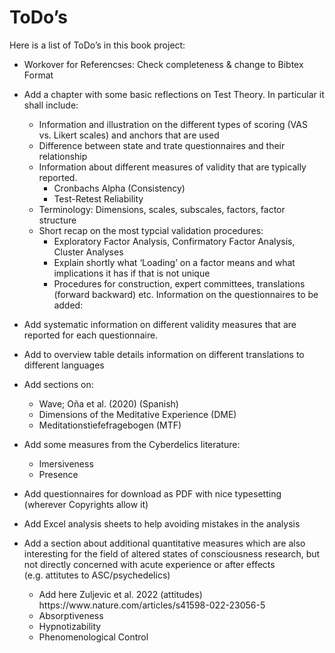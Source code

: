 
# ToDo's {-}

Here is a list of ToDo's in this book project:

* Workover for Referencses: Check completeness & change to Bibtex Format

* Add a chapter with some basic reflections on Test Theory. In particular it shall include:
  * Information and illustration on the different types of scoring (VAS vs. Likert scales) and anchors that are used
  * Difference between state and trate questionnaires and their relationship
  * Information about different measures of validity that are typically reported. 
    * Cronbachs Alpha (Consistency)
    * Test-Retest Reliability
  * Terminology: Dimensions, scales, subscales, factors, factor structure
  * Short recap on the most typcial validation procedures:
    * Exploratory Factor Analysis, Confirmatory Factor Analysis, Cluster Analyses
    * Explain shortly what 'Loading' on a factor means and what implications it has if that is not unique
    * Procedures for construction, expert committees, translations (forward backward) etc.
Information on the questionnaires to be added:
* Add systematic information on different validity measures that are reported for each questionnaire.
* Add to overview table details information on different translations to different languages

* Add sections on:
  * Wave; Oña et al. (2020) (Spanish)
  * Dimensions of the Meditative Experience (DME)
  * Meditationstiefefragebogen (MTF)  
* Add some measures from the Cyberdelics literature:
  * Imersiveness
  * Presence 
  
* Add questionnaires for download as PDF with nice typesetting (wherever Copyrights allow it)
* Add Excel analysis sheets to help avoiding mistakes in the analysis


* Add a section about additional quantitative measures which are also interesting for the field of altered states of consciousness research, but not directly concerned with acute experience or after effects (e.g. attitutes to ASC/psychedelics)
  * Add here Zuljevic et al. 2022 (attitudes) https://www.nature.com/articles/s41598-022-23056-5
  * Absorptiveness
  * Hypnotizability
  * Phenomenological Control

